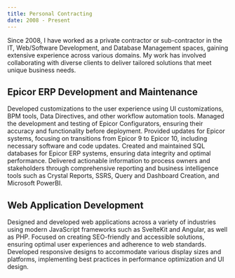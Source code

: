 ```yaml
---
title: Personal Contracting
date: 2008 - Present
---
```


Since 2008, I have worked as a private contractor or sub-contractor in the IT,
Web/Software Development, and Database Management spaces, gaining extensive
experience across various domains. My work has involved collaborating with
diverse clients to deliver tailored solutions that meet unique business needs.

## Epicor ERP Development and Maintenance

Developed customizations to the user experience using UI customizations, BPM
tools, Data Directives, and other workflow automation tools. Managed the
development and testing of Epicor Configurators, ensuring their accuracy and
functionality before deployment. Provided updates for Epicor systems, focusing
on transitions from Epicor 9 to Epicor 10, including necessary software and code
updates. Created and maintained SQL databases for Epicor ERP systems, ensuring
data integrity and optimal performance. Delivered actionable information to
process owners and stakeholders through comprehensive reporting and business
intelligence tools such as Crystal Reports, SSRS, Query and Dashboard Creation,
and Microsoft PowerBI.

## Web Application Development

Designed and developed web applications across a variety of industries using
modern JavaScript frameworks such as SvelteKit and Angular, as well as PHP.
Focused on creating SEO-friendly and accessible solutions, ensuring optimal user
experiences and adherence to web standards. Developed responsive designs to
accommodate various display sizes and platforms, implementing best practices in
performance optimization and UI design.
